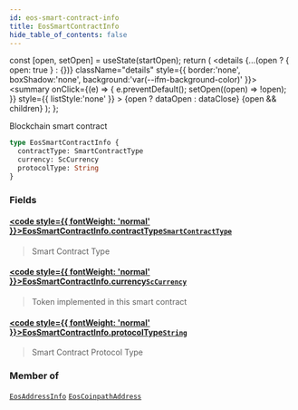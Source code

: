 ```yaml
---
id: eos-smart-contract-info
title: EosSmartContractInfo
hide_table_of_contents: false
---
```







  const [open, setOpen] = useState(startOpen);
  return (
    <details {...(open ? { open: true } : {})} className="details" style={{ border:'none', boxShadow:'none', background:'var(--ifm-background-color)' }}>
      <summary
        onClick={(e) => {
          e.preventDefault();
          setOpen((open) => !open);
        }}
        style={{ listStyle:'none' }}
      >
      {open ? dataOpen : dataClose}
      </summary>
      {open && children}
    </details>
  );
};








Blockchain smart contract


```graphql
type EosSmartContractInfo {
  contractType: SmartContractType
  currency: ScCurrency
  protocolType: String
}
```




### Fields

#### [<code style={{ fontWeight: 'normal' }}>EosSmartContractInfo.<b>contractType</b></code>](#)<Bullet />[`SmartContractType`](/docs/graphql-reference/enums/smart-contract-type) <Badge class="badge badge--secondary" text="enum"/> 
> 
> 
> Smart Contract Type
> 

#### [<code style={{ fontWeight: 'normal' }}>EosSmartContractInfo.<b>currency</b></code>](#)<Bullet />[`ScCurrency`](/docs/graphql-reference/objects/sc-currency) <Badge class="badge badge--secondary" text="object"/> 
> 
> 
> Token implemented in this smart contract
> 

#### [<code style={{ fontWeight: 'normal' }}>EosSmartContractInfo.<b>protocolType</b></code>](#)<Bullet />[`String`](/docs/graphql-reference/scalars/string) <Badge class="badge badge--secondary" text="scalar"/> 
> 
> 
> Smart Contract Protocol Type
> 



### Member of

[`EosAddressInfo`](/docs/graphql-reference/objects/eos-address-info)  <Badge class="secondary" text="object"/><Bullet />[`EosCoinpathAddress`](/docs/graphql-reference/objects/eos-coinpath-address)  <Badge class="secondary" text="object"/>

